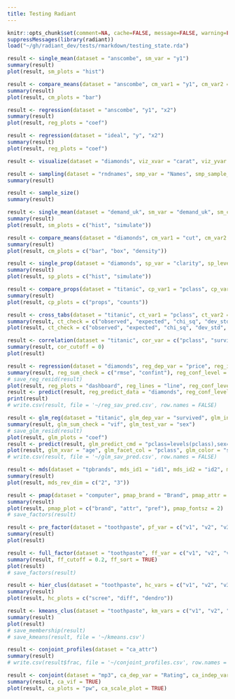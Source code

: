 ```yaml
---
title: Testing Radiant
---
```


```r
knitr::opts_chunk$set(comment=NA, cache=FALSE, message=FALSE, warning=FALSE)
suppressMessages(library(radiant))
load("~/gh/radiant_dev/tests/rmarkdown/testing_state.rda")
```
```r
result <- single_mean(dataset = "anscombe", sm_var = "y1")
summary(result)
plot(result, sm_plots = "hist")
```

```r
result <- compare_means(dataset = "anscombe", cm_var1 = "y1", cm_var2 = c("x2", "y3"), cm_paired = "independent", cm_alternative = "two.sided", cm_sig_level = 0.95, cm_adjust = "none")
summary(result)
plot(result, cm_plots = "bar")
```

```r
result <- regression(dataset = "anscombe", "y1", "x2")
summary(result)
plot(result, reg_plots = "coef")
```


```r
result <- regression(dataset = "ideal", "y", "x2")
summary(result)
plot(result, reg_plots = "coef")
```

```r
result <- visualize(dataset = "diamonds", viz_xvar = "carat", viz_yvar = "price", viz_type = "scatter", viz_color = "clarity", viz_check = c("line", "loess"), viz_axes = c("log_x", "log_y"))
```

```r
result <- sampling(dataset = "rndnames", smp_var = "Names", smp_sample_size = 6)
summary(result)
```

```r
result <- sample_size()
summary(result)
```

```r
result <- single_mean(dataset = "demand_uk", sm_var = "demand_uk", sm_comp_value = 1750)
summary(result)
plot(result, sm_plots = c("hist", "simulate"))
```

```r
result <- compare_means(dataset = "diamonds", cm_var1 = "cut", cm_var2 = "price", cm_adjust = "bonf")
summary(result)
plot(result, cm_plots = c("bar", "box", "density"))
```

```r
result <- single_prop(dataset = "diamonds", sp_var = "clarity", sp_levels = "I1", sp_comp_value = 0.05)
summary(result)
plot(result, sp_plots = c("hist", "simulate"))
```

```r
result <- compare_props(dataset = "titanic", cp_var1 = "pclass", cp_var2 = "survived", cp_levels = "Yes")
summary(result)
plot(result, cp_plots = c("props", "counts"))
```

```r
result <- cross_tabs(dataset = "titanic", ct_var1 = "pclass", ct_var2 = "survived")
summary(result, ct_check = c("observed", "expected", "chi_sq", "dev_std", "dev_perc"))
plot(result, ct_check = c("observed", "expected", "chi_sq", "dev_std", "dev_perc"))
```

```r
result <- correlation(dataset = "titanic", cor_var = c("pclass", "survived", "sex", "age", "sibsp", "parch"))
summary(result, cor_cutoff = 0)
plot(result)
```

```r
result <- regression(dataset = "diamonds", reg_dep_var = "price", reg_indep_var = c("carat", "clarity"))
summary(result, reg_sum_check = c("rmse", "confint"), reg_conf_level = 0.99)
# save_reg_resid(result)
plot(result, reg_plots = "dashboard", reg_lines = "line", reg_conf_level = 0.99)
result <- predict(result, reg_predict_data = "diamonds", reg_conf_level = 0.99, reg_save_pred = TRUE)
print(result)
# write.csv(result, file = '~/reg_sav_pred.csv', row.names = FALSE)
```

```r
result <- glm_reg(dataset = "titanic", glm_dep_var = "survived", glm_indep_var = c("pclass", "sex", "age"), glm_levels = "Yes", glm_int_var = "pclass:sex")
summary(result, glm_sum_check = "vif", glm_test_var = "sex")
# save_glm_resid(result)
plot(result, glm_plots = "coef")
result <- predict(result, glm_predict_cmd = "pclass=levels(pclass),sex=levels(sex),age=seq(0,100,20)")
plot(result, glm_xvar = "age", glm_facet_col = "pclass", glm_color = "sex")
# write.csv(result, file = '~/glm_sav_pred.csv', row.names = FALSE)
```

```r
result <- mds(dataset = "tpbrands", mds_id1 = "id1", mds_id2 = "id2", mds_dis = "dissimilarity", mds_method = "non-metric", mds_dim_number = "3")
summary(result)
plot(result, mds_rev_dim = c("2", "3"))
```

```r
result <- pmap(dataset = "computer", pmap_brand = "Brand", pmap_attr = c("HighEnd", "Stylish", "Modern", "Value", "Dated", "Innovative"), pmap_pref = "Business", pmap_dim_number = "3")
summary(result)
plot(result, pmap_plot = c("brand", "attr", "pref"), pmap_fontsz = 2)
# save_factors(result)
```

```r
result <- pre_factor(dataset = "toothpaste", pf_var = c("v1", "v2", "v3", "v4", "v5", "v6"))
summary(result)
plot(result)
```

```r
result <- full_factor(dataset = "toothpaste", ff_var = c("v1", "v2", "v3", "v4", "v5", "v6"))
summary(result, ff_cutoff = 0.2, ff_sort = TRUE)
plot(result)
# save_factors(result)
```

```r
result <- hier_clus(dataset = "toothpaste", hc_vars = c("v1", "v2", "v3", "v4", "v5", "v6"))
summary(result)
plot(result, hc_plots = c("scree", "diff", "dendro"))
```

```r
result <- kmeans_clus(dataset = "toothpaste", km_vars = c("v1", "v2", "v3", "v4", "v5", "v6"), km_nr_clus = 3)
summary(result)
plot(result)
# save_membership(result)
# save_kmeans(result, file = '~/kmeans.csv')
```

```r
result <- conjoint_profiles(dataset = "ca_attr")
summary(result)
# write.csv(result$frac, file = '~/conjoint_profiles.csv', row.names = FALSE)
```

```r
result <- conjoint(dataset = "mp3", ca_dep_var = "Rating", ca_indep_var = c("Memory", "Radio", "Size", "Price", "Shape"))
summary(result, ca_vif = TRUE)
plot(result, ca_plots = "pw", ca_scale_plot = TRUE)
```

